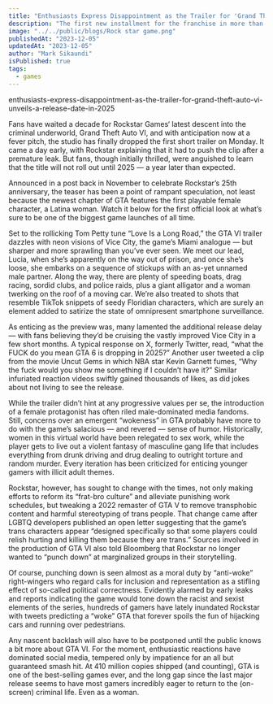 ```yaml
---
title: "Enthusiasts Express Disappointment as the Trailer for 'Grand Theft Auto VI' Unveils a Release Date in 2025."
description: "The first new installment for the franchise in more than a decade was expected to arrive next year"
image: "../../public/blogs/Rock star game.png"
publishedAt: "2023-12-05"
updatedAt: "2023-12-05"
author: "Mark Sikaundi"
isPublished: true
tags:
  - games
---
```


enthusiasts-express-disappointment-as-the-trailer-for-grand-theft-auto-vi-unveils-a-release-date-in-2025

Fans have waited a decade for Rockstar Games‘ latest descent into the criminal underworld, Grand Theft Auto VI, and with anticipation now at a fever pitch, the studio has finally dropped the first short trailer on Monday. It came a day early, with Rockstar explaining that it had to push the clip after a premature leak. But fans, though initially thrilled, were anguished to learn that the title will not roll out until 2025 — a year later than expected.

Announced in a post back in November to celebrate Rockstar’s 25th anniversary, the teaser has been a point of rampant speculation, not least because the newest chapter of GTA features the first playable female character, a Latina woman. Watch it below for the first official look at what’s sure to be one of the biggest game launches of all time.

Set to the rollicking Tom Petty tune “Love Is a Long Road,” the GTA VI trailer dazzles with neon visions of Vice City, the game’s Miami analogue — but sharper and more sprawling than you’ve ever seen. We meet our lead, Lucia, when she’s apparently on the way out of prison, and once she’s loose, she embarks on a sequence of stickups with an as-yet unnamed male partner. Along the way, there are plenty of speeding boats, drag racing, sordid clubs, and police raids, plus a giant alligator and a woman twerking on the roof of a moving car. We’re also treated to shots that resemble TikTok snippets of seedy Floridian characters, which are surely an element added to satirize the state of omnipresent smartphone surveillance.

As enticing as the preview was, many lamented the additional release delay — with fans believing they’d be cruising the vastly improved Vice City in a few short months. A typical response on X, formerly Twitter, read, “what the FUCK do you mean GTA 6 is dropping in 2025?” Another user tweeted a clip from the movie Uncut Gems in which NBA star Kevin Garnett fumes, “Why the fuck would you show me something if I couldn’t have it?” Similar infuriated reaction videos swiftly gained thousands of likes, as did jokes about not living to see the release.

While the trailer didn’t hint at any progressive values per se, the introduction of a female protagonist has often riled male-dominated media fandoms. Still, concerns over an emergent “wokeness” in GTA probably have more to do with the game’s salacious — and revered — sense of humor. Historically, women in this virtual world have been relegated to sex work, while the player gets to live out a violent fantasy of masculine gang life that includes everything from drunk driving and drug dealing to outright torture and random murder. Every iteration has been criticized for enticing younger gamers with illicit adult themes.

Rockstar, however, has sought to change with the times, not only making efforts to reform its “frat-bro culture” and alleviate punishing work schedules, but tweaking a 2022 remaster of GTA V to remove transphobic content and harmful stereotyping of trans people. That change came after LGBTQ developers published an open letter suggesting that the game’s trans characters appear “designed specifically so that some players could relish hurting and killing them because they are trans.” Sources involved in the production of GTA VI also told Bloomberg that Rockstar no longer wanted to “punch down” at marginalized groups in their storytelling.

Of course, punching down is seen almost as a moral duty by “anti-woke” right-wingers who regard calls for inclusion and representation as a stifling effect of so-called political correctness. Evidently alarmed by early leaks and reports indicating the game would tone down the racist and sexist elements of the series, hundreds of gamers have lately inundated Rockstar with tweets predicting a “woke” GTA that forever spoils the fun of hijacking cars and running over pedestrians.

Any nascent backlash will also have to be postponed until the public knows a bit more about GTA VI. For the moment, enthusiastic reactions have dominated social media, tempered only by impatience for an all but guaranteed smash hit. At 410 million copies shipped (and counting), GTA is one of the best-selling games ever, and the long gap since the last major release seems to have most gamers incredibly eager to return to the (on-screen) criminal life. Even as a woman.
